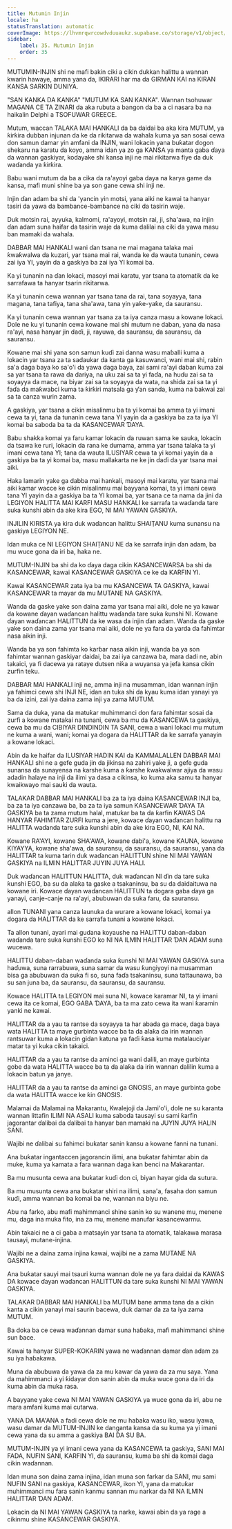 ```yaml
---
title: Mutumin Injin
locale: ha
statusTranslation: automatic
coverImage: https://lhvmrqwrcowdvduuaukz.supabase.co/storage/v1/object/public/strapi-uploads/small_cover-educacion-fundamental.webp-2d51a7828a2b1309555be27f7e2a61a0.webp
sidebar:
    label: 35. Mutumin Injin
    order: 35
---
```

MUTUMIN-INJIN shi ne mafi bakin ciki a cikin dukkan halittu a wannan kwarin hawaye, amma yana da, IKIRARI har ma da GIRMAN KAI na KIRAN KANSA SARKIN DUNIYA.

"SAN KANKA DA KANKA" "MUTUM KA SAN KANKA". Wannan tsohuwar MAGANA CE TA ZINARI da aka rubuta a bangon da ba a ci nasara ba na haikalin Delphi a TSOFUWAR GREECE.

Mutum, waccan TALAKA MAI HANKALI da ba daidai ba aka kira MUTUM, ya ƙirƙira dubban injunan da ke da rikitarwa da wahala kuma ya san sosai cewa don samun damar yin amfani da INJIN, wani lokacin yana buƙatar dogon shekaru na karatu da koyo, amma idan ya zo ga KANSA ya manta gaba ɗaya da wannan gaskiyar, kodayake shi kansa inji ne mai rikitarwa fiye da duk waɗanda ya ƙirƙira.

Babu wani mutum da ba a cika da ra'ayoyi gaba daya na karya game da kansa, mafi muni shine ba ya son gane cewa shi inji ne.

Injin ɗan adam ba shi da 'yancin yin motsi, yana aiki ne kawai ta hanyar tasiri da yawa da bambance-bambance na ciki da tasirin waje.

Duk motsin rai, ayyuka, kalmomi, ra'ayoyi, motsin rai, ji, sha'awa, na injin ɗan adam suna haifar da tasirin waje da kuma dalilai na ciki da yawa masu ban mamaki da wahala.

DABBAR MAI HANKALI wani ɗan tsana ne mai magana talaka mai ƙwaƙwalwa da kuzari, yar tsana mai rai, wanda ke da wauta tunanin, cewa zai iya YI, yayin da a gaskiya ba zai iya YI komai ba.

Ka yi tunanin na ɗan lokaci, masoyi mai karatu, yar tsana ta atomatik da ke sarrafawa ta hanyar tsarin rikitarwa.

Ka yi tunanin cewa wannan yar tsana tana da rai, tana soyayya, tana magana, tana tafiya, tana sha'awa, tana yin yaƙe-yaƙe, da sauransu.

Ka yi tunanin cewa wannan yar tsana za ta iya canza masu a kowane lokaci. Dole ne ku yi tunanin cewa kowane mai shi mutum ne daban, yana da nasa ra'ayi, nasa hanyar jin daɗi, ji, rayuwa, da sauransu, da sauransu, da sauransu.

Kowane mai shi yana son samun kuɗi zai danna wasu maɓalli kuma a lokacin yar tsana za ta sadaukar da kanta ga kasuwanci, wani mai shi, rabin sa'a daga baya ko sa'o'i da yawa daga baya, zai sami ra'ayi daban kuma zai sa yar tsana ta rawa da dariya, na uku zai sa ta yi faɗa, na huɗu zai sa ta soyayya da mace, na biyar zai sa ta soyayya da wata, na shida zai sa ta yi faɗa da maƙwabci kuma ta ƙirƙiri matsala ga ƴan sanda, kuma na bakwai zai sa ta canza wurin zama.

A gaskiya, yar tsana a cikin misalinmu ba ta yi komai ba amma ta yi imani cewa ta yi, tana da tunanin cewa tana YI yayin da a gaskiya ba za ta iya YI komai ba saboda ba ta da KASANCEWAR ƊAYA.

Babu shakka komai ya faru kamar lokacin da ruwan sama ke sauka, lokacin da tsawa ke ruri, lokacin da rana ke dumama, amma yar tsana talaka ta yi imani cewa tana YI; tana da wauta ILUSIYAR cewa ta yi komai yayin da a gaskiya ba ta yi komai ba, masu mallakarta ne ke jin daɗi da yar tsana mai aiki.

Haka lamarin yake ga dabba mai hankali, masoyi mai karatu, yar tsana mai aiki kamar wacce ke cikin misalinmu mai bayyana komai, ta yi imani cewa tana YI yayin da a gaskiya ba ta YI komai ba, yar tsana ce ta nama da jini da LEGIYON HALITTA MAI KARFI MASU HANKALI ke sarrafa ta waɗanda tare suka ƙunshi abin da ake kira EGO, NI MAI YAWAN GASKIYA.

INJILIN KIRISTA ya kira duk waɗancan halittu SHAIṬANU kuma sunansu na gaskiya LEGIYON NE.

Idan muka ce NI LEGIYON SHAIṬANU NE da ke sarrafa injin ɗan adam, ba mu wuce gona da iri ba, haka ne.

MUTUM-INJIN ba shi da ko ɗaya daga cikin KASANCEWARSA ba shi da KASANCEWAR, kawai KASANCEWAR GASKIYA ce ke da ƘARFIN YI.

Kawai KASANCEWAR zata iya ba mu KASANCEWA TA GASKIYA, kawai KASANCEWAR ta mayar da mu MUTANE NA GASKIYA.

Wanda da gaske yake son daina zama yar tsana mai aiki, dole ne ya kawar da kowane ɗayan waɗancan halittu waɗanda tare suka ƙunshi NI. Kowane ɗayan waɗancan HALITTUN da ke wasa da injin ɗan adam. Wanda da gaske yake son daina zama yar tsana mai aiki, dole ne ya fara da yarda da fahimtar nasa aikin inji.

Wanda ba ya son fahimta ko karɓar nasa aikin inji, wanda ba ya son fahimtar wannan gaskiyar daidai, ba zai iya canzawa ba, mara dadi ne, abin takaici, ya fi dacewa ya rataye dutsen niƙa a wuyansa ya jefa kansa cikin zurfin teku.

DABBAR MAI HANKALI inji ne, amma inji na musamman, idan wannan injin ya fahimci cewa shi INJI NE, idan an tuka shi da kyau kuma idan yanayi ya ba da izini, zai iya daina zama inji ya zama MUTUM.

Sama da duka, yana da matuƙar muhimmanci don fara fahimtar sosai da zurfi a kowane matakai na tunani, cewa ba mu da KASANCEWA ta gaskiya, cewa ba mu da CIBIYAR DINDINDIN TA SANI, cewa a wani lokaci mu mutum ne kuma a wani, wani; komai ya dogara da HALITTAR da ke sarrafa yanayin a kowane lokaci.

Abin da ke haifar da ILUSIYAR HADIN KAI da KAMMALALLEN DABBAR MAI HANKALI shi ne a gefe guda jin da jikinsa na zahiri yake ji, a gefe guda sunansa da sunayensa na ƙarshe kuma a ƙarshe ƙwaƙwalwar ajiya da wasu adadin halaye na inji da ilimi ya dasa a cikinsa, ko kuma aka samu ta hanyar kwaikwayo mai sauƙi da wauta.

TALAKAR DABBAR MAI HANKALI ba za ta iya daina KASANCEWAR INJI ba, ba za ta iya canzawa ba, ba za ta iya samun KASANCEWAR ƊAYA TA GASKIYA ba ta zama mutum halal, matuƙar ba ta da ƙarfin KAWAS DA HANYAR FAHIMTAR ZURFI kuma a jere, kowace ɗayan waɗancan halittu na HALITTA waɗanda tare suka ƙunshi abin da ake kira EGO, NI, KAI NA.

Kowane RA'AYI, kowane SHA'AWA, kowane ɗabi'a, kowane ƘAUNA, kowane ƘIYAYYA, kowane sha'awa, da sauransu, da sauransu, da sauransu, yana da HALITTAR ta kuma tarin duk waɗancan HALITTUN shine NI MAI YAWAN GASKIYA na ILMIN HALITTAR JUYIN JUYA HALI.

Duk waɗancan HALITTUN HALITTA, duk waɗancan NI ɗin da tare suka ƙunshi EGO, ba su da alaƙa ta gaske a tsakaninsu, ba su da daidaituwa na kowane iri. Kowace ɗayan waɗancan HALITTUN ta dogara gaba ɗaya ga yanayi, canje-canje na ra'ayi, abubuwan da suka faru, da sauransu.

allon TUNANI yana canza launuka da wurare a kowane lokaci, komai ya dogara da HALITTAR da ke sarrafa tunani a kowane lokaci.

Ta allon tunani, ayari mai gudana koyaushe na HALITTU daban-daban waɗanda tare suka ƙunshi EGO ko NI NA ILMIN HALITTAR ƊAN ADAM suna wucewa.

HALITTU daban-daban waɗanda suka ƙunshi NI MAI YAWAN GASKIYA suna haɗuwa, suna rarrabuwa, suna samar da wasu ƙungiyoyi na musamman bisa ga abubuwan da suka fi so, suna faɗa tsakaninsu, suna tattaunawa, ba su san juna ba, da sauransu, da sauransu, da sauransu.

Kowace HALITTA ta LEGIYON mai suna NI, kowace karamar NI, ta yi imani cewa ita ce komai, EGO GABA ƊAYA, ba ta ma zato cewa ita wani ƙaramin yanki ne kawai.

HALITTAR da a yau ta rantse da soyayya ta har abada ga mace, daga baya wata HALITTA ta maye gurbinta wacce ba ta da alaƙa da irin wannan rantsuwar kuma a lokacin gidan katuna ya faɗi ƙasa kuma matalauciyar matar ta yi kuka cikin takaici.

HALITTAR da a yau ta rantse da aminci ga wani dalili, an maye gurbinta gobe da wata HALITTA wacce ba ta da alaƙa da irin wannan dalilin kuma a lokacin batun ya janye.

HALITTAR da a yau ta rantse da aminci ga GNOSIS, an maye gurbinta gobe da wata HALITTA wacce ke ƙin GNOSIS.

Malamai da Malamai na Makarantu, Kwalejoji da Jami'o'i, dole ne su karanta wannan littafin ILIMI NA ASALI kuma saboda tausayi su sami ƙarfin jagorantar ɗalibai da ɗalibai ta hanyar ban mamaki na JUYIN JUYA HALIN SANI.

Wajibi ne ɗalibai su fahimci buƙatar sanin kansu a kowane fanni na tunani.

Ana buƙatar ingantaccen jagorancin ilimi, ana buƙatar fahimtar abin da muke, kuma ya kamata a fara wannan daga kan benci na Makarantar.

Ba mu musunta cewa ana buƙatar kuɗi don ci, biyan hayar gida da sutura.

Ba mu musunta cewa ana buƙatar shiri na ilimi, sana'a, fasaha don samun kuɗi, amma wannan ba komai ba ne, wannan na biyu ne.

Abu na farko, abu mafi mahimmanci shine sanin ko su wanene mu, menene mu, daga ina muka fito, ina za mu, menene manufar kasancewarmu.

Abin takaici ne a ci gaba a matsayin yar tsana ta atomatik, talakawa marasa tausayi, mutane-injina.

Wajibi ne a daina zama injina kawai, wajibi ne a zama MUTANE NA GASKIYA.

Ana buƙatar sauyi mai tsauri kuma wannan dole ne ya fara daidai da KAWAS DA kowace ɗayan waɗancan HALITTUN da tare suka ƙunshi NI MAI YAWAN GASKIYA.

TALAKAR DABBAR MAI HANKALI ba MUTUM bane amma tana da a cikin kanta a cikin yanayi mai saurin bacewa, duk damar da za ta iya zama MUTUM.

Ba doka ba ce cewa waɗannan damar suna haɓaka, mafi mahimmanci shine sun ɓace.

Kawai ta hanyar SUPER-ƘOƘARIN yawa ne waɗannan damar ɗan adam za su iya haɓakawa.

Muna da abubuwa da yawa da za mu kawar da yawa da za mu saya. Yana da mahimmanci a yi ƙidayar don sanin abin da muka wuce gona da iri da kuma abin da muka rasa.

A bayyane yake cewa NI MAI YAWAN GASKIYA ya wuce gona da iri, abu ne mara amfani kuma mai cutarwa.

YANA DA MA'ANA a faɗi cewa dole ne mu haɓaka wasu iko, wasu iyawa, wasu damar da MUTUM-INJIN ke danganta kansa da su kuma ya yi imani cewa yana da su amma a gaskiya BAI DA SU BA.

MUTUM-INJIN ya yi imani cewa yana da KASANCEWA ta gaskiya, SANI MAI FADA, NUFIN SANI, ƘARFIN YI, da sauransu, kuma ba shi da komai daga cikin waɗannan.

Idan muna son daina zama injina, idan muna son farkar da SANI, mu sami NUFIN SANI na gaskiya, KASANCEWAR, ikon YI, yana da matuƙar muhimmanci mu fara sanin kanmu sannan mu narkar da NI NA ILMIN HALITTAR ƊAN ADAM.

Lokacin da NI MAI YAWAN GASKIYA ta narke, kawai abin da ya rage a cikinmu shine KASANCEWAR GASKIYA.
